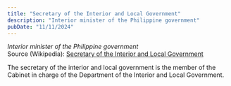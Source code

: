 ```yaml
---
title: "Secretary of the Interior and Local Government"
description: "Interior minister of the Philippine government"
pubDate: "11/11/2024"
---
```


*Interior minister of the Philippine government*  
Source (Wikipedia): [Secretary of the Interior and Local Government][1]

The secretary of the interior and local government is the member of the Cabinet in charge of the Department of the Interior and Local Government.

[1]: https://en.wikipedia.org/wiki/Secretary_of_the_Interior_and_Local_Government
